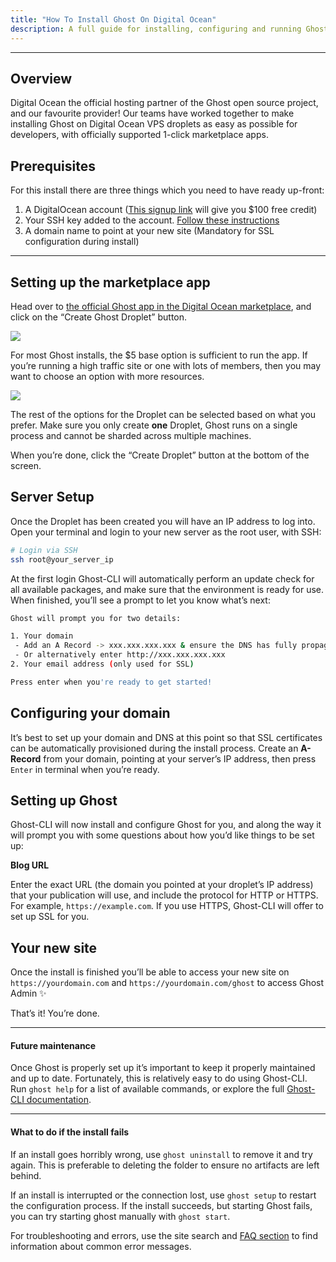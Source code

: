 ```yaml
---
title: "How To Install Ghost On Digital Ocean"
description: A full guide for installing, configuring and running Ghost on a Digital Ocean Droplet VPS, for use in production environments.
---
```


***

## Overview

Digital Ocean the official hosting partner of the Ghost open source project, and our favourite provider! Our teams have worked together to make installing Ghost on Digital Ocean VPS droplets as easy as possible for developers, with officially supported 1-click marketplace apps.

## Prerequisites

For this install there are three things which you need to have ready up-front:

1. A DigitalOcean account ([This signup link](https://m.do.co/c/9ff29836d717) will give you \$100 free credit)
2. Your SSH key added to the account. [Follow these instructions](https://www.digitalocean.com/docs/droplets/how-to/add-ssh-keys/to-account/)
3. A domain name to point at your new site (Mandatory for SSL configuration during install)

***

## Setting up the marketplace app

Head over to [the official Ghost app in the Digital Ocean marketplace](https://marketplace.digitalocean.com/apps/ghost), and click on the “Create Ghost Droplet” button.

<Frame>
  <img src="/images/f2abac90-digitalocean-1_huf7cfbbf5bf09b89b2ece9aa193086014_364320_2648x0_resize_q100_h2_box_3.webp" />
</Frame>

For most Ghost installs, the \$5 base option is sufficient to run the app. If you’re running a high traffic site or one with lots of members, then you may want to choose an option with more resources.

<Frame>
  <img src="/images/fddfa5e9-digitalocean-2_hu99e10db7fda0845d639fea0ea6962c3c_57813_2170x0_resize_q100_h2_box_3.webp" />
</Frame>

The rest of the options for the Droplet can be selected based on what you prefer. Make sure you only create **one** Droplet, Ghost runs on a single process and cannot be sharded across multiple machines.

When you’re done, click the “Create Droplet” button at the bottom of the screen.

## Server Setup

Once the Droplet has been created you will have an IP address to log into. Open your terminal and login to your new server as the root user, with SSH:

```bash
# Login via SSH
ssh root@your_server_ip
```

At the first login Ghost-CLI will automatically perform an update check for all available packages, and make sure that the environment is ready for use. When finished, you’ll see a prompt to let you know what’s next:

```bash
Ghost will prompt you for two details:

1. Your domain
 - Add an A Record -> xxx.xxx.xxx.xxx & ensure the DNS has fully propagated
 - Or alternatively enter http://xxx.xxx.xxx.xxx
2. Your email address (only used for SSL)

Press enter when you're ready to get started!
```

## Configuring your domain

It’s best to set up your domain and DNS at this point so that SSL certificates can be automatically provisioned during the install process. Create an **A-Record** from your domain, pointing at your server’s IP address, then press `Enter` in terminal when you’re ready.

## Setting up Ghost

Ghost-CLI will now install and configure Ghost for you, and along the way it will prompt you with some questions about how you’d like things to be set up:

**Blog URL**

Enter the exact URL (the domain you pointed at your droplet’s IP address) that your publication will use, and include the protocol for HTTP or HTTPS. For example, `https://example.com`. If you use HTTPS, Ghost-CLI will offer to set up SSL for you.

## Your new site

Once the install is finished you’ll be able to access your new site on `https://yourdomain.com` and `https://yourdomain.com/ghost` to access Ghost Admin ✨

That’s it! You’re done.

***

#### Future maintenance

Once Ghost is properly set up it’s important to keep it properly maintained and up to date. Fortunately, this is relatively easy to do using Ghost-CLI. Run `ghost help` for a list of available commands, or explore the full [Ghost-CLI documentation](/ghost-cli/).

***

#### What to do if the install fails

If an install goes horribly wrong, use `ghost uninstall` to remove it and try again. This is preferable to deleting the folder to ensure no artifacts are left behind.

If an install is interrupted or the connection lost, use `ghost setup` to restart the configuration process. If the install succeeds, but starting Ghost fails, you can try starting ghost manually with `ghost start`.

For troubleshooting and errors, use the site search and [FAQ section](/faq/) to find information about common error messages.